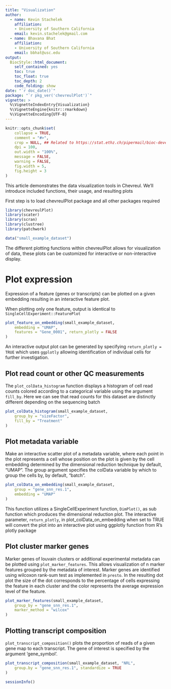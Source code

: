 ```yaml
---
title: "Visualization"
author: 
  - name: Kevin Stachelek
    affiliation:
    - University of Southern California   
    email: kevin.stachelek@gmail.com
  - name: Bhavana Bhat
    affiliation:
    - University of Southern California   
    email: bbhat@usc.edu
output: 
  BiocStyle::html_document:
    self_contained: yes
    toc: true
    toc_float: true
    toc_depth: 2
    code_folding: show
date: "`r doc_date()`"
package: "`r pkg_ver('chevreulPlot')`"
vignette: >
  %\VignetteIndexEntry{Visualization}
  %\VignetteEngine{knitr::rmarkdown}
  %\VignetteEncoding{UTF-8}  
---
```


```r
knitr::opts_chunk$set(
    collapse = TRUE,
    comment = "#>",
    crop = NULL, ## Related to https://stat.ethz.ch/pipermail/bioc-devel/2020-April/016656.html
    dpi = 100,
    out.width = "100%",
    message = FALSE,
    warning = FALSE,
    fig.width = 5,
    fig.height = 3
)

```

This article demonstrates the data visualization tools in Chevreul. We'll 
introduce included functions, their usage, and resulting plots 

First step is to load chevreulPlot package and all other packages required 

```r
library(chevreulPlot)
library(scater)
library(scran)
library(clustree)
library(patchwork)

data("small_example_dataset")
```


The different plotting functions within chevreulPlot allows for visualization of 
data, these plots can be customized for interactive or non-interactive display.

# Plot expression 

Expression of a feature (genes or transcripts) can be plotted on a given 
embedding resulting in an interactive feature plot. 

When plotting only one feature, output is identical to 
`SingleCellExperiment::FeaturePlot` 
 
```r
plot_feature_on_embedding(small_example_dataset,
    embedding = "UMAP",
    features = "Gene_0001", return_plotly = FALSE
)
```


An interactive output plot can be generated by specifying `return_plotly = TRUE`
which uses `ggplotly` allowing identification of individual cells for further 
investigation.

## Plot read count or other QC measurements

The `plot_colData_histogram` function displays a histogram of cell read counts colored 
according to a categorical variable using the argument `fill_by`. Here we can 
see that read counts for this dataset are distinctly different depending on
the sequencing batch

```r
plot_colData_histogram(small_example_dataset,
    group_by = "sizeFactor",
    fill_by = "Treatment"
)
```

## Plot metadata variable

Make an interactive scatter plot of a metadata variable, where each point in
the plot represents a cell whose position on the plot is given by the cell 
embedding determined by the dimensional reduction technique by default, "UMAP".
The group argument specifies the colData variable by which to group the cells 
by, by default, "batch".

```r
plot_colData_on_embedding(small_example_dataset,
    group = "gene_snn_res.1",
    embedding = "UMAP"
)
```

This function utilizes a SingleCellExperiment function, `DimPlot()`, as sub 
function which produces the dimensional reduction plot. The interactive 
parameter, `return_plotly`, in plot_colData_on_embedding when set to TRUE will convert the 
plot into an interactive plot using ggplotly function from R's plotly package

## Plot cluster marker genes  

Marker genes of louvain clusters or additional experimental metadata can be 
plotted using `plot_marker_features`. This allows visualization of n marker features 
grouped by the metadata of interest. Marker genes are identified using wilcoxon 
rank-sum test as implemented in `presto`. In the resulting dot plot the size 
of the dot corresponds to the percentage of cells expressing the feature in 
each cluster and the color represents the average expression level of the 
feature. 


```r
plot_marker_features(small_example_dataset,
    group_by = "gene_snn_res.1",
    marker_method = "wilcox"
)
```

## Plotting transcript composition

`plot_transcript_composition()` plots the proportion of reads of a given gene
map to each transcript. The gene of interest is specified by the argument 
'gene_symbol'. 
 
```r
plot_transcript_composition(small_example_dataset, "NRL",
    group.by = "gene_snn_res.1", standardize = TRUE
)
```

```r
sessionInfo()
```
